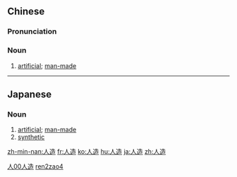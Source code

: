 ==Chinese==
{{zh-hanzi-box|[[人]][[造]]}}

===Pronunciation===
{{zh-pron
|m=rénzào
|cat=noun
}}

===Noun===
{{zh-noun}}

# [[artificial]]; [[man-made]]

[[Category:Elementary Mandarin|人00人造]]
[[Category:Elementary Mandarin|ren2zao4]]

----

==Japanese==
{{ja-kanjitab|じん|ぞう|yomi=on}}

===Noun===
{{ja-noun|じんぞう}}

# [[artificial]]; [[man-made]]
# [[synthetic]]

[[zh-min-nan:人造]]
[[fr:人造]]
[[ko:人造]]
[[hu:人造]]
[[ja:人造]]
[[zh:人造]]